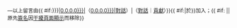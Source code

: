 <!-- Template:Unsigned2Fix --><small class="autosigned">—以上留言由{{ {{{|safesubst:}}}#if:{{{ip|{{{IP|}}}}}}|[[Special:Contributions/{{{2|0.0.0.0}}}|{{{2}}}]]（[[User talk:{{{2|0.0.0.0}}}|對話]]）|[[User:{{{2}}}|{{{2}}}]]（[[User talk:{{{2}}}|對話]]｜[[Special:Contributions/{{{2}}}|貢獻]]）}}{{ {{{|safesubst:}}}#if:{{{1|}}}|於{{{1|}}}}}加入；{{ {{{|safesubst:}}}#if: {{{3|}}} |{{{3}}}|原先[[Wikipedia:签名|簽名]]因[[Wikipedia:签名#簽名的外觀和顏色|干擾頁面顯示]]而移除}}</small><noinclude>
{{documentation}}
</noinclude>